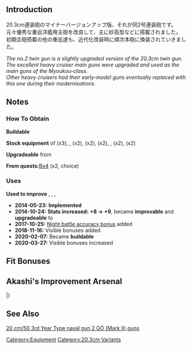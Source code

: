 {{EquipmentInfo|90}}

==Introduction==
20.3cm連装砲のマイナーバージョンアップ版、それが同2号連装砲です。<br />
元々優秀な重巡洋艦用主砲を改良して、主に妙高型などに搭載されました。<br />
初期主砲搭載の他の重巡達も、近代化改装時に順次本砲に換装されていきました。

''The no.2 twin gun is a slightly upgraded version of the 20.3cm twin gun.''<br>
''The excellent heavy cruiser main guns were upgraded and used as the main guns of the Myoukou-class.''<br>
''Other heavy cruisers had their early-model guns eventually replaced with this one during their modernisations.''

==Notes==
<div class="mw-collapsible"><h3>How To Obtain</h3>
<div class="mw-collapsible-content">
'''Buildable'''

'''Stock equipment''' of {{Ship/Link|Ashigara Kai Ni}} (x3), {{Ship/Link|Choukai Kai Ni}}, {{Ship/Link|Furutaka Kai Ni}} (x2), {{Ship/Link|Haguro Kai Ni}} (x2), {{Ship/Link|Kako Kai Ni}} (x2), {{Ship/Link|Maya Kai Ni}}, {{Ship/Link|Myoukou Kai Ni}} (x2), {{Ship/Link|Nachi Kai Ni}} (x2)

'''Upgradeable''' from {{Equipment/Link|20.3cm Twin Gun Mount}}

'''From quests: '''[[Quests#By4|By4]] (x2, choice)

</div></div>

<div class="mw-collapsible"><h3>Uses</h3>
<div class="mw-collapsible-content">
'''Used to improve''' {{Equipment/Link|20.3cm (No.2) Twin Gun Mount}}, {{Equipment/Link|203mm/53 Twin Gun Mount}}, {{Equipment/Link|8inch Triple Gun Mount Mk.9}}, {{Equipment/Link|8inch Triple Gun Mount Mk.9 mod.2}}

</div></div>


<div class="mw-collapsible><h3>Updates History</h3>
<div class="mw-collapsible-content>
* '''2014-05-23:''' '''Implemented'''
* '''2014-10-24:''' '''Stats increased:'''  '''{{Firepower}}+8 → {{Firepower}}+9 ''', became '''improvable''' and '''upgradeable''' to {{Equipment/Link|20.3cm (No.3) Twin Gun Mount}}
* '''2017-10-25:''' [[Accuracy, Evasion and Criticals#Night_Battles|Night battle accuracy bonus]] added
* '''2018-11-16:''' Visible bonuses added
* '''2020-02-07:''' Became '''buildable'''
* '''2020-03-27:''' Visible bonuses increased
</div></div>

==Fit Bonuses==
{{:20.3cm (No.2) Twin Gun Mount/Bonuses}}

==Akashi's Improvement Arsenal==
{{AkashiWorkshop}}
{{AkashiWorkshopLine
|Name=20.3cm(no.2) Twin Gun Mount
|ItemType=RedGunMedium
|Fuel=10
|Ammo=100
|Steel=130
|Baux=0
|Mats0-5=2/3
|Mats6-9=2/4
|Mats10=4/8
|Screws0-5=2/3
|Screws6-9=2/4
|Screws10=4/11
|EquipConsume0-5=-
|EquipConsume6-9=1
|EquipConsume10=1
|Sun=M<br>K
|Mon=M
|Tue=M
|Thu=K
|Fri=K
|Sat=K
|2ndShip=[[Myoukou]]<br>[[Kinugasa#Second Upgrade|Kinugasa Kai Ni]]
|Notes=Can be upgraded to [[20.3cm(no.3) Twin Gun Mount]]
}}
|}

==See Also==

[[wikipedia:20_cm/50_3rd_Year_Type_naval_gun#2_G.C3.94_.28Mark_II.29_guns|20 cm/50 3rd Year Type naval gun 2 GÔ (Mark II) guns]]
{{Equipmentlist}}
[[Category:Equipment]]
[[Category:20.3cm Variants]]